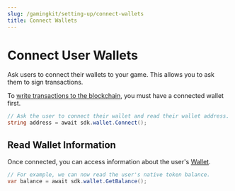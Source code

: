 ```yaml
---
slug: /gamingkit/setting-up/connect-wallets
title: Connect Wallets
---
```



# Connect User Wallets

Ask users to connect their wallets to your game. This allows you to ask them to sign transactions.

To [write transactions to the blockchain](/gamingkit/interact-with-contracts/write-transactions), you must have a connected wallet first.

```csharp
// Ask the user to connect their wallet and read their wallet address.
string address = await sdk.wallet.Connect();
```

## Read Wallet Information

Once connected, you can access information about the user's [Wallet](/unity/Wallet).

```csharp
// For example, we can now read the user's native token balance.
var balance = await sdk.wallet.GetBalance();
```
